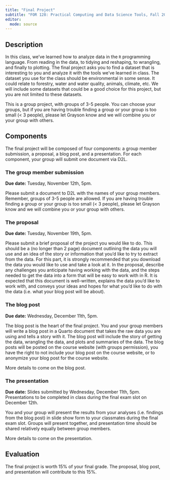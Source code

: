 ```yaml
---
title: "Final Project"
subtitle: "FOR 128: Practical Computing and Data Science Tools, Fall 2024"
editor: 
  mode: source
---
```


## Description

In this class, we've learned how to analyze data in the `R` programming language. From reading in the data, to tidying and reshaping, to wrangling, and finally to plotting. The final project asks you to find a dataset that is interesting to you and analyze it with the tools we've learned in class. The dataset you use for the class should be environmental in some sense. It could relate to forestry, water and water quality, animals, climate, etc. We will include some datasets that could be a good choice for this project, but you are not limited to these datasets. 

This is a group project, with groups of 3-5 people. You can choose your groups, but if you are having trouble finding a group or your group is too small (< 3 people), please let Grayson know and we will combine you or your group with others. 

## Components

The final project will be composed of four components: a group member submission, a proposal, a blog post, and a presentation. For each component, your group will submit one document via D2L.

### The group member submission

**Due date:** Tuesday, November 12th, 5pm.

Please submit a document to D2L with the names of your group members. Remember, groups of 3-5 people are allowed. If you are having trouble finding a group or your group is too small (< 3 people), please let Grayson know and we will combine you or your group with others. 

### The proposal

**Due date:** Tuesday, November 19th, 5pm. 

Please submit a brief proposal of the project you would like to do. This should be a (no longer than 2 page) document outlining the data you will use and an idea of the story or information that you'd like to try to extract from the data. For this part, it is strongly recommended that you download the data you would like to use and take a look at it. In the proposal, describe any challenges you anticipate having working with the data, and the steps needed to get the data into a form that will be easy to work with in R. It is expected that this document is well-written, explains the data you'd like to work with, and conveys your ideas and hopes for what you'd like to do with the data (i.e. what your blog post will be about). 

### The blog post

**Due date:** Wednesday, December 11th, 5pm. 

The blog post is the heart of the final project. You and your group members will write a blog post in a Quarto document that takes the raw data you are using and tells a story with it. The blog post will include the story of getting the data, wrangling the data, and plots and summaries of the data. The blog posts will be posted on the course website (with groups permission), you have the right to not include your blog post on the course website, or to anonymize your blog post for the course website. 

More details to come on the blog post. 

### The presentation

**Due date:** Slides submitted by Wednesday, December 11th, 5pm. Presentations to be completed in class during the final exam slot on December 12th. 

You and your group will present the results from your analyses (i.e. findings from the blog post) in slide show form to your classmates during the final exam slot. Groups will present together, and presentation time should be shared relatively equally between group members. 

More details to come on the presentation. 


## Evaluation

The final project is worth 15% of your final grade. The proposal, blog post, and presentation will contribute to this 15%. 